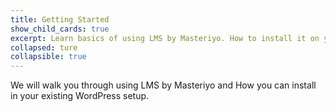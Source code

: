 ```yaml
---
title: Getting Started
show_child_cards: true
excerpt: Learn basics of using LMS by Masteriyo. How to install it on your WordPress setup.
collapsed: ture
collapsible: true
---
```


We will walk you through using LMS by Masteriyo and How you can install in your existing WordPress setup.
